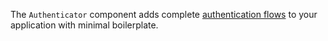 The `Authenticator` component adds complete [authentication flows](https://docs.amplify.aws/lib/auth/getting-started/q/platform/ios/) to your application with minimal boilerplate.
